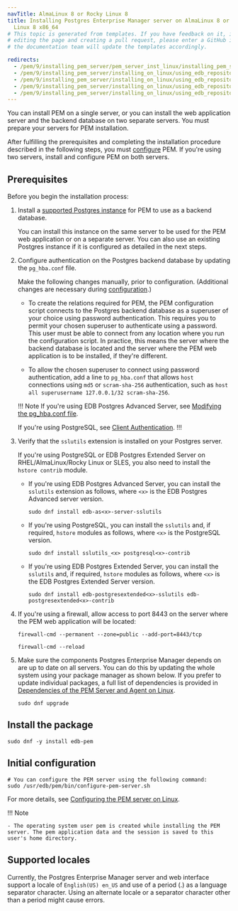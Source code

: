 ```yaml
---
navTitle: AlmaLinux 8 or Rocky Linux 8
title: Installing Postgres Enterprise Manager server on AlmaLinux 8 or Rocky
  Linux 8 x86_64
# This topic is generated from templates. If you have feedback on it, instead of
# editing the page and creating a pull request, please enter a GitHub issue and
# the documentation team will update the templates accordingly.

redirects:
  - /pem/9/installing_pem_server/pem_server_inst_linux/installing_pem_server_using_edb_repository/x86_amd64/pem_server_other_linux8_x86
  - /pem/9/installing_pem_server/installing_on_linux/using_edb_repository/ibm_power_ppc64le/pem_server_other_linux8_x86/
  - /pem/9/installing_pem_server/installing_on_linux/using_edb_repository/ppc64le/pem_server_other_linux8_x86/
  - /pem/9/installing_pem_server/installing_on_linux/using_edb_repository/x86_amd64/pem_server_other_linux8_x86/
  - /pem/9/installing_pem_server/installing_on_linux/using_edb_repository/x86/pem_server_other_linux8_x86/
---
```


You can install PEM on a single server, or you can install the web application server and the backend database on two separate servers. You must prepare your servers for PEM installation.

After fulfilling the prerequisites and completing the installation procedure described in the following steps, you must [configure](/pem/9/installing/configuring_the_pem_server_on_linux.mdx) PEM. If you're using two servers, install and configure PEM on both servers.

## Prerequisites

Before you begin the installation process:

1. Install a [supported Postgres instance](/pem/latest/#postgres-compatibility) for PEM to use as a backend database.

   You can install this instance on the same server to be used for the PEM web application or on a separate server. You can also use an existing Postgres instance if it is configured as detailed in the next steps.

2. Configure authentication on the Postgres backend database by updating the `pg_hba.conf` file.

   Make the following changes manually, prior to configuration. (Additional changes are necessary during [configuration](../configuring_the_pem_server_on_linux.mdx).)

   - To create the relations required for PEM, the PEM configuration script connects to the Postgres backend database as a superuser of your choice using password authentication. This requires you to permit your chosen superuser to authenticate using a password. This user must be able to connect from any location where you run the configuration script. In practice, this means the server where the backend database is located and the server where the PEM web application is to be installed, if they're different.

   - To allow the chosen superuser to connect using password authentication, add a line to `pg_hba.conf` that allows `host` connections using `md5` or `scram-sha-256` authentication, such as `host all superusername 127.0.0.1/32 scram-sha-256`.

   !!! Note
   If you're using EDB Postgres Advanced Server, see [Modifying the pg_hba.conf file](/pem/latest/managing_database_server/#modifying-the-pg_hbaconf-file).

   If you're using PostgreSQL, see [Client Authentication](https://www.postgresql.org/docs/current/auth-pg-hba-conf.html).
   !!!

3. Verify that the `sslutils` extension is installed on your Postgres server.

   If you're using PostgreSQL or EDB Postgres Extended Server on RHEL/AlmaLinux/Rocky Linux or SLES, you also need to install the `hstore contrib` module.

   - If you're using EDB Postgres Advanced Server, you can install the `sslutils` extension as follows, where `<x>` is the EDB Postgres Advanced server version.

     ```shell
     sudo dnf install edb-as<x>-server-sslutils
     ```

   - If you're using PostgreSQL, you can install the `sslutils` and, if required, `hstore` modules as follows, where `<x>` is the PostgreSQL version.
     ```shell
     sudo dnf install sslutils_<x> postgresql<x>-contrib
     ```
   - If you're using EDB Postgres Extended Server, you can install the `sslutils` and, if required, `hstore` modules as follows, where `<x>` is the EDB Postgres Extended Server version.
     ```shell
     sudo dnf install edb-postgresextended<x>-sslutils edb-postgresextended<x>-contrib
     ```

4. If you're using a firewall, allow access to port 8443 on the server where the PEM web application will be located:

   ```shell
   firewall-cmd --permanent --zone=public --add-port=8443/tcp

   firewall-cmd --reload
   ```

5. Make sure the components Postgres Enterprise Manager depends on are up to date on all servers. You can do this by updating the whole system using your package manager as shown below.
   If you prefer to update individual packages, a full list of dependencies is provided in [Dependencies of the PEM Server and Agent on Linux](../dependencies.md).

   ```shell
   sudo dnf upgrade
   ```

## Install the package

```shell
sudo dnf -y install edb-pem
```

## Initial configuration

```shell
# You can configure the PEM server using the following command:
sudo /usr/edb/pem/bin/configure-pem-server.sh
```

For more details, see [Configuring the PEM server on Linux](../configuring_the_pem_server_on_linux/).

!!! Note

    - The operating system user pem is created while installing the PEM server. The pem application data and the session is saved to this user's home directory.

## Supported locales

Currently, the Postgres Enterprise Manager server and web interface support a locale of `English(US) en_US` and use of a period (.) as a language separator character. Using an alternate locale or a separator character other than a period might cause errors.
